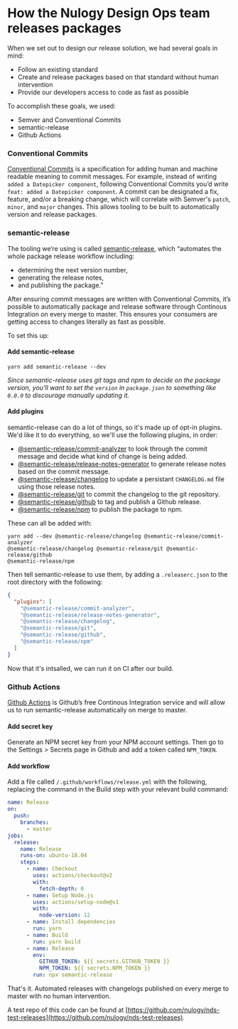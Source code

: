 # How the Nulogy Design Ops team releases packages

When we set out to design our release solution, we had several goals in mind:

- Follow an existing standard
- Create and release packages based on that standard without human intervention
- Provide our developers access to code as fast as possible

To accomplish these goals, we used:

- Semver and Conventional Commits
- semantic-release
- Github Actions

### Conventional Commits

[Conventional Commits](https://www.conventionalcommits.org/) is a specification for adding human and machine readable meaning to commit messages. For example, instead of writing `added a Datepicker component`, following Conventional Commits you’d write `feat: added a Datepicker component`. A commit can be designated a fix, feature, and/or a breaking change, which will correlate with Semver's `patch`, `minor`, and `major` changes. This allows tooling to be built to automatically version and release packages.

### semantic-release

The tooling we’re using is called [semantic-release](https://github.com/semantic-release/semantic-release), which “automates the whole package release workflow including:

- determining the next version number,
- generating the release notes,
- and publishing the package.”

After ensuring commit messages are written with Conventional Commits, it’s possible to automatically package and release software through Continous Integration on every merge to master. This ensures your consumers are getting access to changes literally as fast as possible.

To set this up:

#### Add semantic-release

```
yarn add semantic-release --dev
```

_Since semantic-release uses git tags and npm to decide on the package version, you'll want to set the `version` in `package.json` to something like `0.0.0` to discourage manually updating it._

#### Add plugins

semantic-release can do a lot of things, so it's made up of opt-in plugins. We'd like it to do everything, so we'll use the following plugins, in order:

- [@semantic-release/commit-analyzer](https://github.com/semantic-release/commit-analyzer) to look through the commit message and decide what kind of change is being added.
- [@semantic-release/release-notes-generator](https://github.com/semantic-release/release-notes-generator) to generate release notes based on the commit message.
- [@semantic-release/changelog](https://github.com/semantic-release/changelog) to update a persistant `CHANGELOG.md` file using those release notes.
- [@semantic-release/git](https://github.com/semantic-release/git) to commit the changelog to the git repository.
- [@semantic-release/github](https://github.com/semantic-release/github) to tag and publish a Github release.
- [@semantic-release/npm](https://github.com/semantic-release/npm) to publish the package to npm.

These can all be added with:

```
yarn add --dev @semantic-release/changelog @semantic-release/commit-analyzer
@semantic-release/changelog @semantic-release/git @semantic-release/github
@semantic-release/npm
```

Then tell semantic-release to use them, by adding a `.releaserc.json` to the root directory with the following:

```json
{
  "plugins": [
    "@semantic-release/commit-analyzer",
    "@semantic-release/release-notes-generator",
    "@semantic-release/changelog",
    "@semantic-release/git",
    "@semantic-release/github",
    "@semantic-release/npm"
  ]
}
```

Now that it's intsalled, we can run it on CI after our build.

### Github Actions

[Github Actions](https://github.com/features/actions) is Github’s free Continous Integration service and will allow us to run semantic-release automatically on merge to master.

#### Add secret key

Generate an NPM secret key from your NPM account settings. Then go to the Settings > Secrets page in Github and add a token called `NPM_TOKEN`.

#### Add workflow

Add a file called `/.github/workflows/release.yml` with the following, replacing the command in the Build step with your relevant build command:

```yml
name: Release
on:
  push:
    branches:
      - master
jobs:
  release:
    name: Release
    runs-on: ubuntu-18.04
    steps:
      - name: Checkout
        uses: actions/checkout@v2
        with:
          fetch-depth: 0
      - name: Setup Node.js
        uses: actions/setup-node@v1
        with:
          node-version: 12
      - name: Install dependencies
        run: yarn
      - name: Build
        run: yarn build
      - name: Release
        env:
          GITHUB_TOKEN: ${{ secrets.GITHUB_TOKEN }}
          NPM_TOKEN: ${{ secrets.NPM_TOKEN }}
        run: npx semantic-release
```

That's it. Automated releases with changelogs published on every merge to master with no human intervention.

A test repo of this code can be found at [https://github.com/nulogy/nds-test-releases](https://github.com/nulogy/nds-test-releases).
